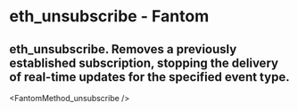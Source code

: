 # eth_unsubscribe - Fantom

## eth_unsubscribe. Removes a previously established subscription, stopping the delivery of real-time updates for the specified event type.


<FantomMethod_unsubscribe />
